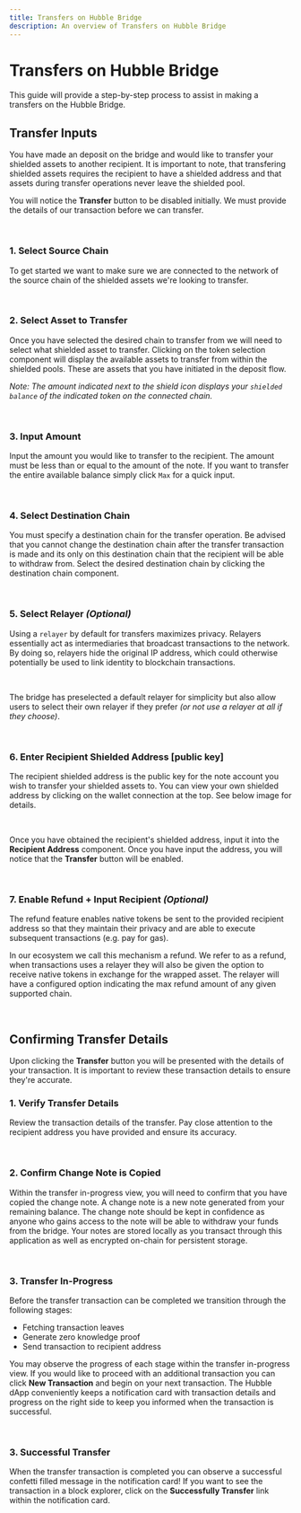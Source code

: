 ```yaml
---
title: Transfers on Hubble Bridge
description: An overview of Transfers on Hubble Bridge
---
```




# Transfers on Hubble Bridge

This guide will provide a step-by-step process to assist in making a transfers on the Hubble Bridge.

## Transfer Inputs

You have made an deposit on the bridge and would like to transfer your shielded assets to another recipient. It is important to note, that
transfering shielded assets requires the recipient to have a shielded address and that assets during transfer operations never leave the shielded
pool.

You will notice the **Transfer** button to be disabled initially. We must provide the details of our transaction
before we can transfer.

<br />
<Transfer />

### **1. Select Source Chain**

To get started we want to make sure we are connected to the network of the source chain of the shielded assets we're looking to transfer.

<br />
<SelectSourceChain />

### **2. Select Asset to Transfer**

Once you have selected the desired chain to transfer from we will need to select what shielded asset to transfer. Clicking on the token selection component will display the available assets to transfer from within the shielded pools. These are assets that you have initiated in the deposit flow.

_Note: The amount indicated next to the shield icon displays your `shielded balance` of the indicated token on the connected chain._

<br />
<SelectShieldedPool />

### **3. Input Amount**

Input the amount you would like to transfer to the recipient. The amount must be less than or equal to the amount of the note. If you want to transfer the entire available balance simply click `Max` for a quick input.

<br />
<Amount />

### **4. Select Destination Chain**

You must specify a destination chain for the transfer operation. Be advised that you cannot change the destination chain after the transfer transaction is made and its only on this destination chain that the recipient will be able to withdraw from. Select the desired destination chain by clicking the destination chain component.

<br />
<SelectDestinationChain />

### **5. Select Relayer _(Optional)_**

Using a `relayer` by default for transfers maximizes privacy. Relayers essentially act as intermediaries that broadcast transactions to the network. By doing so, relayers hide the original IP address, which could otherwise potentially be used to link identity to blockchain transactions.

<br />
<SelectRelayer />

The bridge has preselected a default relayer for simplicity but also allow users to select their own relayer if they prefer _(or not use a relayer at all if they choose)_.

<br />
<NoRelayer />

### **6. Enter Recipient Shielded Address [public key]**

The recipient shielded address is the public key for the note account you wish to transfer your shielded assets to. You can view your own shielded address by clicking on the wallet connection at the top. See below image for details.

<br />
<PublicKey />

Once you have obtained the recipient's shielded address, input it into the **Recipient Address** component. Once you have input the address, you will notice that the **Transfer** button will be enabled.

<br />
<Recipient />

### **7. Enable Refund + Input Recipient _(Optional)_**

The refund feature enables native tokens be sent to the provided recipient address so that they maintain their privacy and are able to execute subsequent transactions (e.g. pay for gas).

In our ecosystem we call this mechanism a refund. We refer to as a refund, when transactions uses a relayer they will also be given the option to receive native tokens in exchange for the wrapped asset. The relayer will have a configured option indicating the max refund amount of any given supported chain.

<br />
<Refund />

## Confirming Transfer Details

Upon clicking the **Transfer** button you will be presented with the details of your transaction. It is important to
review these transaction details to ensure they're accurate.

### **1. Verify Transfer Details**

Review the transaction details of the transfer. Pay close attention to the recipient address you have provided and ensure its accuracy.

<br />
<Confirm />

### **2. Confirm Change Note is Copied**

Within the transfer in-progress view, you will need to confirm that you have copied the change note. A change note is a new note generated from your remaining balance. The change note should
be kept in confidence as anyone who gains access to the note will be able to withdraw your funds from the
bridge. Your notes are stored locally as you transact through this application as well as encrypted on-chain for persistent storage.

<br />
<Confirm />

### **3. Transfer In-Progress**

Before the transfer transaction can be completed we transition through the following stages:

- Fetching transaction leaves
- Generate zero knowledge proof
- Send transaction to recipient address

You may observe the progress of each stage within the transfer in-progress view. If you would like to proceed with
an additional transaction you can click **New Transaction** and begin on your next transaction. The Hubble dApp
conveniently keeps a notification card with transaction details and progress on the right side to keep you informed
when the transaction is successful.

<br />
<InProgress />

### **3. Successful Transfer**

When the transfer transaction is completed you can observe a successful confetti filled message in the notification card!
If you want to see the transaction in a block explorer, click on the **Successfully Transfer** link within the
notification card.

<br />
<Success />
